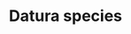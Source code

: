 ---
title: Datura species
aka:
  - thornapple
  - jimsonweed
  - devil's apple
  - moonflower
family_members:
  - Datura ceratocaula
  - Datura discolor
  - Datura ferox
  - Datura inoxia
  - Datura leichhardtii
  - Datura metel
  - Datura quercifolia
  - Datura stramonium
  - Datura wrightii
duration_chart_title: Smoked Duration of Datura stramonium
image_location: /src/assets/Images/Datura species/Kathy Richardson Datura metel.jpeg
image_caption: Datura metel by Colin Meurk
duration_chart:
  total: 2–6 hours
  onset: 75s
  coming_up: 210s
  plateau: 20m
  coming_down: 45m
  after_effects: 4h
positive_effects: surreal experiences, hallucination
neutral_effects: altered sense of time, dizziness, dryness
negative_effects: delusion, nausea, loss of motor skills, anxiety, confusion, unpredictable or dangerous behaviour
dosage_table:
  title: Smoked Dosage of Dried Datura stramonium Leaf
  threshold: 16 mg
  light: 160 mg
  common: 500 mg
  strong: 800 mg
  heavy: 1.3+ g
warnings: Often causes unpredictable and dangerous behaviour. Toxic.
--- 